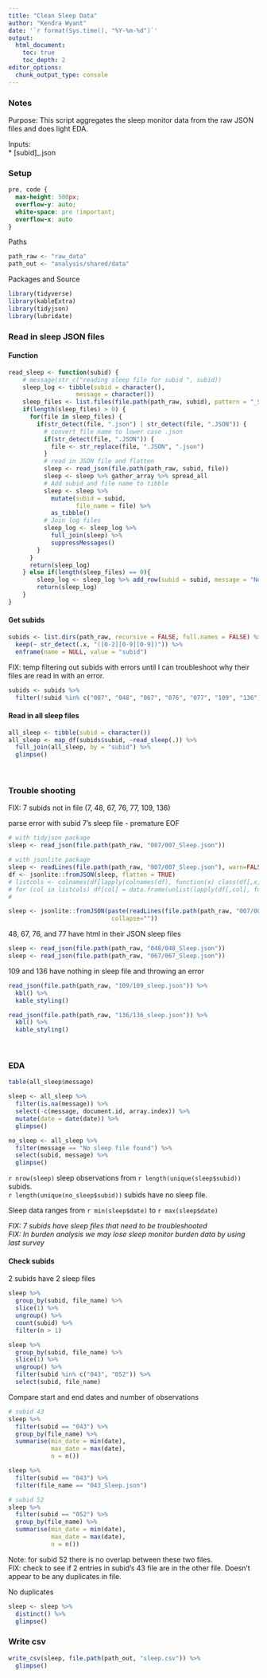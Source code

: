 ```yaml
---
title: "Clean Sleep Data"
author: "Kendra Wyant"
date: '`r format(Sys.time(), "%Y-%m-%d")`'
output: 
  html_document:
    toc: true 
    toc_depth: 2
editor_options: 
  chunk_output_type: console
---
```


### Notes
Purpose: This script aggregates the sleep monitor data from the raw JSON files and does light EDA.    

Inputs:  
* [subid]_.json  


### Setup
```css
pre, code {
  max-height: 500px;
  overflow-y: auto;
  white-space: pre !important; 
  overflow-x: auto
}
```

Paths 
```r
path_raw <- "raw_data"
path_out <- "analysis/shared/data"
```

Packages and Source
```r
library(tidyverse)
library(kableExtra)
library(tidyjson)
library(lubridate)
```


### Read in sleep JSON files

#### Function
```r
read_sleep <- function(subid) {
    # message(str_c("reading sleep file for subid ", subid))
    sleep_log <- tibble(subid = character(),
                   message = character())
    sleep_files <- list.files(file.path(path_raw, subid), pattern = "_Sleep|_sleep", include.dirs = FALSE)
    if(length(sleep_files) > 0) {
      for(file in sleep_files) {
        if(str_detect(file, ".json") | str_detect(file, ".JSON")) {
          # convert file name to lower case .json 
          if(str_detect(file, ".JSON")) {
            file <- str_replace(file, ".JSON", ".json")
          }
          # read in JSON file and flatten
          sleep <- read_json(file.path(path_raw, subid, file))
          sleep <- sleep %>% gather_array %>% spread_all
          # Add subid and file name to tibble
          sleep <- sleep %>% 
            mutate(subid = subid,
                   file_name = file) %>% 
            as_tibble()
          # Join log files
          sleep_log <- sleep_log %>%
            full_join(sleep) %>%
            suppressMessages()
        }
      }
      return(sleep_log)
    } else if(length(sleep_files) == 0){
        sleep_log <- sleep_log %>% add_row(subid = subid, message = "No sleep file found")
        return(sleep_log)
    }
}
```

#### Get subids
```r
subids <- list.dirs(path_raw, recursive = FALSE, full.names = FALSE) %>% 
  keep(~ str_detect(.x, "([0-2][0-9][0-9])")) %>% 
  enframe(name = NULL, value = "subid")
```

FIX: temp filtering out subids with errors until I can troubleshoot why their files are read in with an error.
```r
subids <- subids %>% 
  filter(!subid %in% c("007", "048", "067", "076", "077", "109", "136"))
```

#### Read in all sleep files
```r
all_sleep <- tibble(subid = character())
all_sleep <- map_df(subids$subid, ~read_sleep(.)) %>% 
  full_join(all_sleep, by = "subid") %>% 
  glimpse()
```

<br>

### Trouble shooting  

FIX: 7 subids not in file (7, 48, 67, 76, 77, 109, 136)  

parse error with subid 7's sleep file - premature EOF
```r
# with tidyjson package
sleep <- read_json(file.path(path_raw, "007/007_Sleep.json"))

# with jsonlite package
sleep <- readLines(file.path(path_raw, "007/007_Sleep.json"), warn=FALSE)
df <- jsonlite::fromJSON(sleep, flatten = TRUE)
# listcols <- colnames(df[lapply(colnames(df), function(x) class(df[,x])) == "list"])
# for (col in listcols) df[col] = data.frame(unlist(lapply(df[,col], function(x) toString(unlist(x)))))
# 

sleep <- jsonlite::fromJSON(paste(readLines(file.path(path_raw, "007/007_Sleep.json"), warn=FALSE),
                             collapse=""))

```

48, 67, 76, and 77 have html in their JSON sleep files 
```r
sleep <- read_json(file.path(path_raw, "048/048_Sleep.json"))
sleep <- read_json(file.path(path_raw, "067/067_Sleep.json"))
```

109 and 136 have nothing in sleep file and throwing an error
```r
read_json(file.path(path_raw, "109/109_sleep.json")) %>%
  kbl() %>%
  kable_styling()

read_json(file.path(path_raw, "136/136_sleep.json")) %>%
  kbl() %>%
  kable_styling()
```

<br>

### EDA 

```r
table(all_sleep$message)

sleep <- all_sleep %>% 
  filter(is.na(message)) %>% 
  select(-c(message, document.id, array.index)) %>% 
  mutate(date = date(date)) %>% 
  glimpse()

no_sleep <- all_sleep %>% 
  filter(message == "No sleep file found") %>% 
  select(subid, message) %>% 
  glimpse()
```

`r nrow(sleep)` sleep observations from `r length(unique(sleep$subid))` subids.  
`r length(unique(no_sleep$subid))` subids have no sleep file.   

Sleep data ranges from `r min(sleep$date)` to `r max(sleep$date)`  

*FIX: 7 subids have sleep files that need to be troubleshooted*  
*FIX: In burden analysis we may lose sleep monitor burden data by using last survey*  

#### Check subids

2 subids have 2 sleep files
```r
sleep %>% 
  group_by(subid, file_name) %>% 
  slice(1) %>% 
  ungroup() %>% 
  count(subid) %>% 
  filter(n > 1)
```

```r
sleep %>% 
  group_by(subid, file_name) %>% 
  slice(1) %>% 
  ungroup() %>% 
  filter(subid %in% c("043", "052")) %>% 
  select(subid, file_name)
```

Compare start and end dates and number of observations
```r
# subid 43
sleep %>% 
  filter(subid == "043") %>% 
  group_by(file_name) %>% 
  summarise(min_date = min(date),
            max_date = max(date),
            n = n())

sleep %>% 
  filter(subid == "043") %>% 
  filter(file_name == "043_Sleep.json")

# subid 52
sleep %>% 
  filter(subid == "052") %>% 
  group_by(file_name) %>% 
  summarise(min_date = min(date),
            max_date = max(date),
            n = n())
```

Note: for subid 52 there is no overlap between these two files.  
FIX: check to see if 2 entries in subid's 43 file are in the other file. Doesn't appear to be any duplicates in file.    

No duplicates
```r
sleep <- sleep %>% 
  distinct() %>% 
  glimpse()
```



### Write csv
```r
write_csv(sleep, file.path(path_out, "sleep.csv")) %>% 
  glimpse()
```

